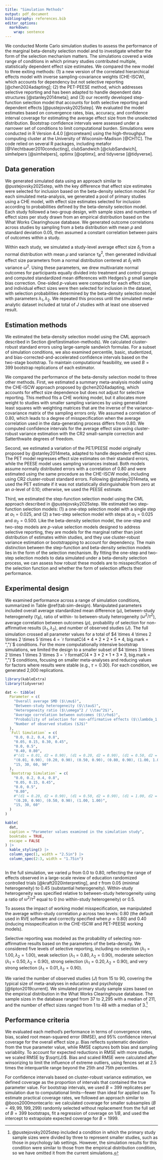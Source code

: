 ```yaml
---
title: "Simulation Methods"
output: pdf_document
bibliography: references.bib
editor_options: 
  markdown: 
    wrap: sentence
---
```


We conducted Monte Carlo simulation studies to assess the performance of the marginal beta-density selection model and to investigate whether the form of the selection mechanism matters.
The simulations covered a wide range of conditions in which primary studies contributed multiple, statistically dependent effect size estimates.
We compared the new model to three exiting methods: (1) a new version of the correlated hierarchical effects model with inverse sampling-covariance weights (CHE-ISCW), which accounts for dependency but not selective reporting [@chen2024adapting]; (2) the PET-PEESE method, which addresses selective reporting and has been adapted to handle dependent data structures [@stanley2014meta]; and (3) our recently developed step-function selection model that accounts for both selective reporting and dependent effects [@pustejovsky2025step].
We evaluated the model estimates based on convergence rates, bias, accuracy, and confidence interval coverage for estimating the average effect size from the unselected distribution. Bootstrap confidence intervals were assessed under a narrower set of conditions to limit computational burden. 
Simulations were conducted in R Version 4.4.0 [@rcoreteam] using the high-throughput computing cluster at the University of Wisconsin–Madison [@CHTC]. 
The code relied on several R packages, including metafor [@Viechtbauer2010conducting], clubSandwich [@clubSandwich], simhelpers [@simhelpers], optimx [@optimx], and tidyverse [@tidyverse].

## Data generation

We generated simulated data using an approach similar to @pustejovsky2025step, with the key difference that effect size estimates were selected for inclusion based on the beta-density selection model. For each simulated meta-analysis, we generated a pool of primary studies using a CHE model, with effect size estimates selected for inclusion according to probabilities defined by the beta-density selection model. Each study followed a two-group design, with sample sizes and numbers of effect sizes per study drawn from an empirical distribution based on the What Works Clearinghouse database. We generated outcome correlations across studies by sampling from a beta distribution with mean $\rho$ and standard deviation 0.05, then assumed a constant correlation between pairs of outcomes within a study.

Within each study, we simulated a study-level average effect size $\delta_j$ from a normal distribution with mean $\mu$ and variance $\tau^2_B$, then generated individual effect size parameters from a normal distribution centered at $\delta_j$ with variance $\omega^2$. Using these parameters, we drew multivariate normal outcomes for participants equally divided into treatment and control groups and computed standardized mean differences with Hedges’s $g$ small sample bias correction. One-sided $p$-values were computed for each effect size, and individual effect sizes were then selected for inclusion in the dataset, with selection probabilities determined by the beta-density selection model with parameters $\lambda_1,\lambda_2$.
We repeated this process until the simulated meta-analytic dataset included at total of $J$ studies with at least one observed result.

## Estimation methods

We estimated the beta-density selection model using the CML approach described in Section \@ref(estimation-methods). We calculated cluster-robust standard errors using large-sample sandwich formulas. For a subset of simulation conditions, we also examined percentile, basic, studentized, and bias-corrected-and-accelerated confidence intervals based on the two-stage bootstrap. To maintain computational feasibility, we used $B = 399$ bootstrap replications of each estimator.

We compared the performance of the beta-density selection model to three other methods. First, we estimated a summary meta-analysis model using the CHE-ISCW approach proposed by @chen2024adapting, which accounts for effect size dependence but does not adjust for selective reporting. This method fits a CHE working model, but it allocates more weight to studies with smaller sampling variances by using generalized least squares with weighting matrices that are the inverse of the variance-covariance matrix of the sampling errors only. We assumed a correlation of 0.80, which leads to a degree of misspecification when the average correlation used in the data-generating process differs from 0.80. We computed confidence intervals for the average effect size using cluster-robust variance estimation with the CR2 small-sample correction and Satterthwaite degrees of freedom.

Second, we estimated a variation of the PET/PEESE model originally proposed by @stanley2014meta, adapted to handle dependent effect sizes. The PET model regresses effect size estimates on their standard errors, while the PEESE model uses sampling variances instead. Both models assume normally distributed errors with a correlation of 0.80 and were estimated using the same procedure as the CHE-ISCW model, including using CR2 cluster-robust standard errors. Following @stanley2014meta, we used the PET estimate if it was not statistically distinguishable from zero at an $\alpha$-level of 0.10; otherwise, we used the PEESE estimate.

Third, we estimated the step-function selection model using the CML approach described in @pustejovsky2025step. 
We estimated two step-function selection models: (1) a one-step selection model with a single step at $\alpha_1 = 0.025$, and (2) a two-step selection model with steps at $\alpha_1 = 0.025$ and $\alpha_2 = 0.500$. 
Like the beta-density selection model, the one-step and two-step models are $p$-value selection models designed to address selective reporting, they are models for the marginal rather than joint distribution of estimates within studies, and they use cluster-robust variance estimation or bootstrapping to account for dependency.
The main distinction between the step-function and beta-density selection models lies in the form of the selection mechanism. By fitting the one-step and two-step selection models to data simulated under a beta-density selection process, we can assess how robust these models are to misspecification of the selection function and whether the form of selection affects their performance. 
<!-- We may want to elevate some of these to earlier sections. -->
<!-- JEP: Agree. This is a central question in the simulations. -->
<!-- MC: Done. -->

## Experimental design

We examined performance across a range of simulation conditions, summarized in Table \@ref(tab:sim-design). Manipulated parameters included overall average standardized mean difference ($\mu$), between-study heterogeneity ($\tau_B$), ratio of within- to between-study heterogeneity ($\omega^2 / \tau^2$), average correlation between outcomes ($\rho$), probability of selection for non-affirmative results ($\lambda_1, \lambda_2$), and number of observed studies ($J$). The full simulation crossed all parameter values for a total of $4 \times 4 \times 2 \times 2 \times 5 \times 4 = `r formatC(4 * 4 * 2 * 2 * 5 * 4, big.mark = ",")`$ conditions. For the more computationally intensive bootstrap simulations, we limited the design to a smaller subset of $4 \times 3 \times 2 \times 1 \times 3 \times 3 = `r formatC(4 * 3 * 2 * 1 * 3 * 3, big.mark = ",")`$ conditions, focusing on smaller meta-analyses and reducing values for factors where results were stable (e.g., $\tau = 0.30$). For each condition, we generated 2,000 replications. 

```r
library(kableExtra)
library(tidyverse)

dat <- tibble(
  Parameter = c(
    "Overall average SMD ($\\mu$)",
    "Between-study heterogeneity ($\\tau$)",
    "Heterogeneity ratio ($\\omega^2 / \\tau^2$)",
    "Average correlation between outcomes ($\\rho$)",
    "Probability of selection for non-affirmative effects ($\\lambda_1, \\lambda_2$)",
    "Number of observed studies ($J$)"
  ),
  `Full Simulation` = c(
    "0.0, 0.2, 0.4, 0.8",
    "0.05, 0.15, 0.30, 0.45",
    "0.0, 0.5",
    "0.40, 0.80",
    #"(d1 = 0.01, d2 = 0.90), (d1 = 0.20, d2 = 0.90), (d1 = 0.50, d2 = 0.90), (d1 = 0.80, d2 = 0.90), (d1 = 1.00, d2 = 1.00)",
    "(0.01, 0.90), (0.20, 0.90), (0.50, 0.90), (0.80, 0.90), (1.00, 1.00)",
    "15, 30, 60, 90"
  ),
  `Bootstrap Simulation` = c(
    "0.0, 0.2, 0.4, 0.8",
    "0.05, 0.15, 0.45",
    "0.0, 0.5",
    "0.80",
    #"(d1 = 0.20, d2 = 0.90), (d1 = 0.50, d2 = 0.90), (d1 = 1.00, d2 = 1.00)",
    "(0.20, 0.90), (0.50, 0.90), (1.00, 1.00)",
    "15, 30, 60"
  )
)

kable(
  dat, 
  caption = "Parameter values examined in the simulation study",
  booktabs = TRUE, 
  escape = FALSE
) |>
  kable_styling() |>
  column_spec(1, width = "2.5in") |>
  column_spec(2:3, width = "1.75in")
  
```

In the full simulation, we varied $\mu$ from 0.0 to 0.80, reflecting the range of effects observed in a large-scale review of education randomized controlled trials [@kraft2020interpreting], and $\tau$ from 0.05 (minimal heterogeneity) to 0.45 (substantial heterogeneity). Within-study heterogeneity was specified relative to between-study heterogeneity using a ratio of $\omega^2 / \tau^2$ equal to 0 (no within-study heterogeneity) or 0.5.

To assess the impact of working model misspecification, we manipulated the average within-study correlation $\rho$ across two levels: 0.80 (the default used in RVE software and correctly specified when $\rho = 0.80$) and 0.40 (inducing misspecification in the CHE-ISCW and PET-PEESE working models).

Selective reporting was modeled as the probability of selecting non-affirmative results based on the parameters of the beta-density. We considered five levels of selective reporting, including no selection ($\lambda_1 = 1.00, \lambda_2 = 1.00$), weak selection ($\lambda_1 = 0.80, \lambda_2 = 0.90$), moderate selection ($\lambda_1 = 0.50, \lambda_2 = 0.90$), strong selection ($\lambda_1 = 0.20, \lambda_2 = 0.90$), and very strong selection ($\lambda_1 = 0.01, \lambda_2 = 0.90$).

We varied the number of observed studies ($J$) from 15 to 90, covering the typical size of meta-analyses in education and psychology [@tipton2019current].
We simulated primary study sample sizes based on the empirical distribution in the What Works Clearinghouse database. The sample sizes in the database ranged from 37 to 2,295 with a median of 211, and the number of effect sizes ranged from 1 to 48 with a median of 3.^[
@pustejovsky2025step included a condition in which the primary study sample sizes were divided by three to represent smaller studies, such as those in psychology lab settings. However, the simulation results for this condition were similar to those from the empirical distribution condition, so we have omitted it from the current simulations.]

## Performance criteria

We evaluated each method’s performance in terms of convergence rates, bias, scaled root mean-squared error (RMSE), and 95% confidence interval coverage for the overall effect size $\mu$. 
Bias reflects systematic deviation from the true parameter value, while RMSE captures both bias and sampling variability. 
To account for expected reductions in RMSE with more studies, we scaled RMSE by $\sqrt{J}$. 
<!-- JEP: Reviewer 1 of step-function paper didn't like scaling RMSE. -->
Bias and scaled RMSE were calculated after winsorizing to limit the influence of extreme outliers, using fences set at 2.5 times the interquartile range beyond the 25th and 75th percentiles.
<!-- JEP: None of the reviewers of the step-function paper were comfortable with winsorizing. -->

For confidence intervals based on cluster-robust variance estimation, we defined coverage as the proportion of intervals that contained the true parameter value. For bootstrap intervals, we used $B = 399$ replicates per simulation due to computational limits---fewer than ideal for applied use. To estimate practical coverage rates, we followed an approach similar to @boos2000montecarlo: we calculated coverage for smaller subsamples ($B = 49, 99, 199, 299$) randomly selected without replacement from the full set of $B = 399$ bootstraps, fit a regression of coverage on $1/B$, and used the intercept to extrapolate expected coverage for $B = 1999$.
